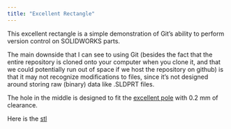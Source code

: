 ```yaml
---
title: "Excellent Rectangle"
---
```


This excellent rectangle is a simple demonstration of Git's ability to perform version control on SOLIDWORKS parts.

The main downside that I can see to using Git (besides the fact that the entire repository is cloned onto your computer when you clone it, and that we could potentially run out of space if we host the repository on github) is that it may not recognize modifications to files, since it's not designed around storing raw (binary) data like .SLDPRT files.

The hole in the middle is designed to fit the [excellent pole](Excellent_pole.qmd) with 0.2 mm of clearance.

Here is the [stl](excellent_rectangle.stl)